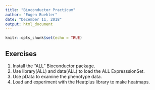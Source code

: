 ```yaml
---
title: "Bioconductor Practicum"
author: "Eugen Buehler"
date: "December 11, 2018"
output: html_document
---
```


```r
knitr::opts_chunk$set(echo = TRUE)
```

## Exercises

1. Install the "ALL" Bioconductor package.
2. Use library(ALL) and data(ALL) to load the ALL ExpresssionSet.
3. Use pData to examine the phenotype data.
4. Load and experiment with the Heatplus library to make heatmaps.  
